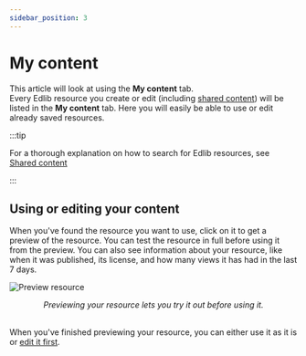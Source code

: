 ```yaml
---
sidebar_position: 3
---
```


# My content

This article will look at using the **My content** tab.  
Every Edlib resource you create or edit (including [shared content](shared-content.mdx)) will be listed in the **My content** tab. Here you will easily be able to use or edit already saved resources.

:::tip

For a thorough explanation on how to search for Edlib resources, see [Shared content](shared-content.mdx)

:::

## Using or editing your content

When you've found the resource you want to use, click on it to get a preview of the resource. You can test the resource in full before using it from the preview. You can also see information about your resource, like when it was published, its license, and how many views it has had in the last 7 days.  

![Preview resource](../../../static/img/my-content-preview.png)
<center><i>Previewing your resource lets you try it out before using it.</i></center><br />

When you've finished previewing your resource, you can either use it as it is or [edit it first](editing-resource.mdx).